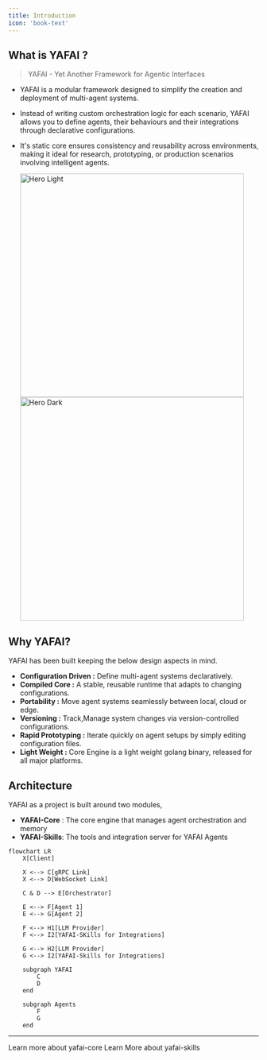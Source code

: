 ```yaml
---
title: Introduction
icon: 'book-text'
---
```

## What is YAFAI ?
> YAFAI - Yet Another Framework for Agentic Interfaces
- YAFAI is a modular framework designed to simplify the creation and deployment of multi-agent systems.
- Instead of writing custom orchestration logic for each scenario, YAFAI allows you to define agents, their behaviours and their integrations through declarative configurations.
- It's static core ensures consistency and reusability across environments, making it ideal for research, prototyping, or production scenarios involving intelligent agents.


  <div className="flex justify-center">
    <img
      className="block dark:hidden"
      src="/images/yafai.png"
      alt="Hero Light"
      width="450"
      height="450"
    />
    <img
      className="hidden dark:block"
      src="/images/yafai.png"
      alt="Hero Dark"
      width="450"
      height="450"
    />
  </div>

## Why YAFAI? 
YAFAI has been built keeping the below design aspects in mind.
  - **Configuration Driven :** Define multi-agent systems declaratively.
  - **Compiled Core :** A stable, reusable runtime that adapts to changing configurations.
  - **Portability :** Move agent systems seamlessly between local, cloud or edge.
  - **Versioning :** Track,Manage system changes via version-controlled configurations.
  - **Rapid Prototyping :** Iterate quickly on agent setups by simply editing configuration files.
  - **Light Weight :**  Core Engine is a light weight golang binary, released for all major platforms.


## Architecture

YAFAI as a project is built around two modules, 

  - **YAFAI-Core** : The core engine that manages agent orchestration and memory
  - **YAFAI-Skills**: The tools and integration server for YAFAI Agents
```mermaid
flowchart LR
    X[Client] 
    
    X <--> C[gRPC Link]
    X <--> D[WebSocket Link]

    C & D --> E[Orchestrator]

    E <--> F[Agent 1]
    E <--> G[Agent 2]

    F <--> H1[LLM Provider]
    F <--> I2[YAFAI-SKills for Integrations]

    G <--> H2[LLM Provider]
    G <--> I2[YAFAI-Skills for Integrations]

    subgraph YAFAI
        C
        D
    end

    subgraph Agents
        F
        G
    end
```
---

<CardGroup cols={2}>
  <Card
    title="YAFAI-Core"
    icon="bot-message-square"
    href="https://mintlify.com/docs/quickstart"
  >
    Learn more about yafai-core
  </Card>
  <Card
    title="YAFAI-Skills"
    icon="server-cog"
    href="https://mintlify.com/docs/development"
  >
    Learn More about yafai-skills
  </Card>
</CardGroup>
